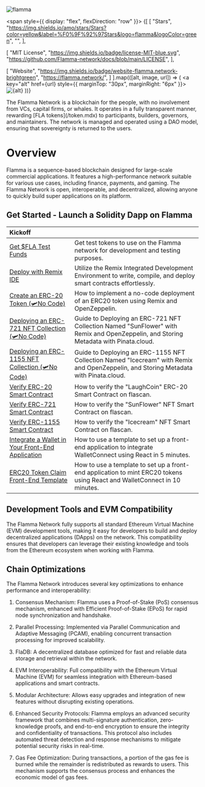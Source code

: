 
![flamma](/banner.png)

<span style={{ display: "flex", flexDirection: "row" }}>
{[
  [
    "Stars",
    "https://img.shields.io/amo/stars/Stars?color=yellow&label=%F0%9F%92%97Stars&logo=flamma&logoColor=green",
    "",
  ],

  [
    "MIT License",
    "https://img.shields.io/badge/license-MIT-blue.svg",
    "https://github.com/Flamma-network/docs/blob/main/LICENSE",
  ],

  [
    "Website",
    "https://img.shields.io/badge/website-flamma.network-brightgreen",
    "https://flamma.network/",
  ]
].map(([alt, image, url]) => (
  <a key="alt" href={url} style={{ marginTop: "30px", marginRight: "6px" }}>
      <img src={image} alt={alt} />
  </a>
))}
</span>
 
<Callout type="info" emoji="🍔">
  The Flamma Network is a blockchain for the people, with no involvement from VCs, capital firms, or whales. It operates in a fully transparent manner, rewarding [FLA tokens](/token.mdx) to participants, builders, governors, and maintainers. The network is managed and operated using a DAO model, ensuring that sovereignty is returned to the users.
</Callout>

# Overview
 
Flamma is a sequence-based blockchain designed for large-scale commercial applications. It features a high-performance network suitable for various use cases, including finance, payments, and gaming. The Flamma Network is open, interoperable, and decentralized, allowing anyone to quickly build super applications on its platform.

## Get Started - Launch a Solidity Dapp on Flamma

| Kickoff   |  |
| :----- | :---- |
| [Get $FLA Test Funds](https://flafaucet.dev/)     |  Get test tokens to use on the Flamma network for development and testing purposes.   |
| [Deploy with Remix IDE](/QuickDappDeploy/remixide.mdx) | Utilize the Remix Integrated Development Environment to write, compile, and deploy smart contracts effortlessly.  |
| [Create an ERC-20 Token (🛩️No Code)](/QuickDappDeploy/erc20.mdx) | How to implement a no-code deployment of an ERC20 token using Remix and OpenZeppelin.  |
| [Deploying an ERC-721 NFT Collection (🛩️No Code)](/QuickDappDeploy/erc721.mdx) | Guide to Deploying an ERC-721 NFT Collection Named "SunFlower" with Remix and OpenZeppelin, and Storing Metadata with Pinata.cloud.  |
| [Deploying an ERC-1155 NFT Collection (🛩️No Code)](/QuickDappDeploy/erc1155.mdx) | Guide to Deploying an ERC-1155 NFT Collection Named "Icecream" with Remix and OpenZeppelin, and Storing Metadata with Pinata.cloud.  |
| [Verify ERC-20 Smart Contract](/QuickDappDeploy/verify/verify20.mdx) | How to verify the "LaughCoin" ERC-20 Smart Contract on flascan.  |
| [Verify ERC-721 Smart Contract](/QuickDappDeploy/verify/verify721.mdx) | How to verify the "SunFlower" NFT Smart Contract on flascan.  |
| [Verify ERC-1155 Smart Contract](/QuickDappDeploy/verify/verify1155.mdx) | How to verify the "Icecream" NFT Smart Contract on flascan.  |
| [Integrate a Wallet in Your Front-End Application](/QuickDappDeploy/integratedwalletconnect.mdx) | How to use a template to set up a front-end application to integrate WalletConnect using React in 5 minutes.  |
| [ERC20 Token Claim Front-End Template](/QuickDappDeploy/minterc20.mdx) | How to use a template to set up a front-end application to mint ERC20 tokens using React and WalletConnect in 10 minutes. |

## Development Tools and EVM Compatibility

The Flamma Network fully supports all standard Ethereum Virtual Machine (EVM) development tools, making it easy for developers to build and deploy decentralized applications (DApps) on the network. This compatibility ensures that developers can leverage their existing knowledge and tools from the Ethereum ecosystem when working with Flamma.

<XCards>

  <XCard Icon={MetamaskIcon} title="Metamask" desc="A browser extension wallet that allows users to interact with DApps directly from their browsers. It supports the Flamma Network for seamless integration."  href='https://metamask.io/' newtab>
  </XCard>
  
  <XCard Icon={RemixIcon} title="Remix IDE" desc="An online integrated development environment for writing, compiling, and deploying smart contracts."  href='https://remix.ethereum.org/' newtab>
  </XCard>

  <XCard Icon={SoliditylangIcon} title="Solidity" desc="The most widely-used programming language for writing Ethereum smart contracts."  href='https://soliditylang.org/' newtab>
  </XCard>

  <XCard Icon={TruffleIcon} title="Truffle Suite" desc="A development framework for Ethereum that provides a suite of tools for smart contract development, testing, and deployment." href='https://archive.trufflesuite.com/' newtab fill="white">
  </XCard>

  <XCard Icon={OpenZeppelinIcon} title="OpenZeppelin" desc="A library of modular, reusable smart contracts for Ethereum, focused on security."  href='https://www.openzeppelin.com/' newtab>
  </XCard>

  <XCard Icon={HardhatIcon} title="Hardhat" desc="A flexible and extensible development environment for Ethereum that simplifies smart contract development and testing."  href='https://hardhat.org/' newtab>
  </XCard>

   <XCard Icon={Web3jsIcon} title="Web3.js" desc="A JavaScript library that enables developers to interact with the Ethereum blockchain. It can be used for deploying smart contracts, sending transactions, and more."  href='https://web3js.readthedocs.io/en/v1.10.0/' newtab>
  </XCard>

  <XCard Icon={EthersIcon} title="Ethers.js" desc="A library for interacting with the Ethereum blockchain and its ecosystem. It is designed to be a complete and compact library for managing Ethereum wallets and smart contracts."  href='https://docs.ethers.org/v5/' newtab>
  </XCard>

</XCards>

## Chain Optimizations

The Flamma Network introduces several key optimizations to enhance performance and interoperability:

1. Consensus Mechanism: Flamma uses a Proof-of-Stake (PoS) consensus mechanism, enhanced with Efficient Proof-of-Stake (EPoS) for rapid node synchronization and handshake.

2. Parallel Processing: Implemented via Parallel Communication and Adaptive Messaging (PCAM), enabling concurrent transaction processing for improved scalability.

3. FlaDB: A decentralized database optimized for fast and reliable data storage and retrieval within the network.

4. EVM Interoperability: Full compatibility with the Ethereum Virtual Machine (EVM) for seamless integration with Ethereum-based applications and smart contracts.

5. Modular Architecture: Allows easy upgrades and integration of new features without disrupting existing operations.

6. Enhanced Security Protocols: Flamma employs an advanced security framework that combines multi-signature authentication, zero-knowledge proofs, and end-to-end encryption to ensure the integrity and confidentiality of transactions. This protocol also includes automated threat detection and response mechanisms to mitigate potential security risks in real-time.

7. Gas Fee Optimization: During transactions, a portion of the gas fee is burned while the remainder is redistributed as rewards to users. This mechanism supports the consensus process and enhances the economic model of gas fees.

